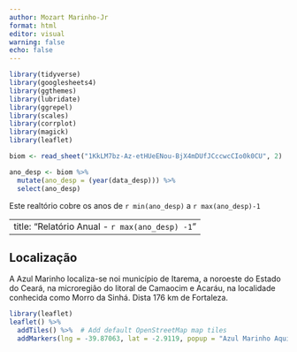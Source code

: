 ```yaml
---
author: Mozart Marinho-Jr
format: html
editor: visual
warning: false
echo: false
---
```


```r
library(tidyverse)
library(googlesheets4)
library(ggthemes)
library(lubridate)
library(ggrepel)
library(scales)
library(corrplot)
library(magick)
library(leaflet)
```

```r
biom <- read_sheet("1KkLM7bz-Az-etHUeENou-BjX4mDUfJCccwcCIo0k0CU", 2)
```

```r
ano_desp <- biom %>% 
  mutate(ano_desp = (year(data_desp))) %>% 
  select(ano_desp)
```

Este realtório cobre os anos de `r min(ano_desp)` a `r max(ano_desp)-1`

---
title: "Relatório Anual - `r max(ano_desp) -1`"
---

## Localização

A Azul Marinho localiza-se noi município de Itarema, a noroeste do Estado do Ceará, na microregião do litoral de Camaocim e Acaráu, na localidade conhecida como Morro da Sinhá. Dista 176 km de Fortaleza.

```r
library(leaflet)
leaflet() %>%
  addTiles() %>%  # Add default OpenStreetMap map tiles
  addMarkers(lng = -39.87063, lat = -2.9119, popup = "Azul Marinho Aquicultura")
```
